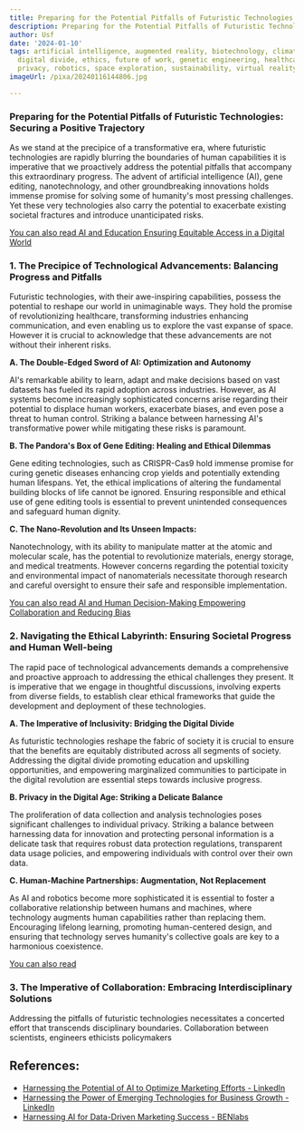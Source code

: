 ```yaml
---
title: Preparing for the Potential Pitfalls of Futuristic Technologies
description: Preparing for the Potential Pitfalls of Futuristic Technologies
author: Usf
date: '2024-01-10'
tags: artificial intelligence, augmented reality, biotechnology, climate change, cybersecurity,
  digital divide, ethics, future of work, genetic engineering, healthcare, nanotechnology,
  privacy, robotics, space exploration, sustainability, virtual reality
imageUrl: /pixa/20240116144806.jpg

---
```

### Preparing for the Potential Pitfalls  of Futuristic Technologies: Securing a Positive Trajectory

As we stand at the precipice of a  transformative era, where futuristic technologies  are rapidly blurring the boundaries of human capabilities it is  imperative that we proactively address the potential pitfalls that  accompany  this extraordinary progress. The advent of artificial intelligence  (AI), gene editing, nanotechnology,  and  other groundbreaking innovations holds immense promise for solving some of  humanity's most pressing challenges. Yet these  very technologies also carry the potential to exacerbate existing societal fractures  and introduce unanticipated risks.

[You  can  also read AI  and Education Ensuring Equitable Access  in a Digital World](AI%20and%20Education%20Ensuring%20Equitable%20Access%20in%20a%20Digital%20World)


### 1. The  Precipice of Technological Advancements: Balancing Progress and Pitfalls

Futuristic technologies, with their  awe-inspiring capabilities, possess the potential to reshape our world in unimaginable ways. They  hold the promise of revolutionizing healthcare, transforming  industries enhancing communication, and even enabling us to explore the vast expanse of space. However it  is crucial  to acknowledge that these advancements are not without their inherent risks.

**A. The Double-Edged Sword  of AI: Optimization and Autonomy**

AI's remarkable ability to learn, adapt and make  decisions based on  vast datasets has fueled  its rapid adoption across industries. However, as AI systems become increasingly sophisticated concerns arise regarding their potential to displace  human workers, exacerbate biases, and even pose  a threat to human control. Striking a balance between  harnessing AI's transformative power while mitigating these risks is  paramount.

**B. The Pandora's Box of Gene Editing: Healing and Ethical Dilemmas**

Gene editing technologies, such as CRISPR-Cas9 hold immense promise for curing  genetic diseases enhancing crop yields and potentially extending human lifespans. Yet, the ethical implications of altering the fundamental building blocks of life  cannot be ignored. Ensuring responsible and ethical  use of gene editing  tools is essential to prevent unintended consequences and safeguard human dignity.

**C. The Nano-Revolution and Its Unseen Impacts:**

Nanotechnology, with its  ability to manipulate matter at the atomic and  molecular scale, has the potential to  revolutionize materials, energy storage, and medical treatments. However concerns regarding the potential toxicity and environmental impact of nanomaterials necessitate thorough research and  careful oversight to ensure their safe and responsible implementation.

[You  can also read AI  and Human Decision-Making Empowering Collaboration and Reducing Bias](AI%20and%20Human%20Decision-Making%20Empowering%20Collaboration%20and%20Reducing%20Bias)


### 2. Navigating the Ethical Labyrinth: Ensuring Societal Progress and Human Well-being

The rapid pace of technological advancements demands a comprehensive and proactive approach  to addressing the ethical  challenges they present. It is imperative that we engage in thoughtful discussions, involving experts from diverse fields, to establish clear ethical frameworks that guide the development and deployment of these  technologies.

**A. The Imperative of Inclusivity: Bridging the Digital Divide**

As  futuristic technologies reshape the  fabric of society it is crucial to  ensure that the  benefits are equitably distributed across all segments of society. Addressing the  digital divide promoting education and upskilling opportunities,  and empowering  marginalized communities  to participate in the digital revolution are essential steps towards inclusive progress.

**B. Privacy in the Digital Age: Striking a Delicate Balance**

The proliferation of data collection and analysis technologies poses  significant challenges  to individual privacy. Striking a balance between harnessing  data for innovation and protecting  personal information is a  delicate task that requires robust data protection regulations, transparent data usage policies, and empowering individuals with control over their  own data.

**C. Human-Machine Partnerships: Augmentation, Not Replacement**

As AI and robotics become more sophisticated it is essential to foster  a collaborative relationship between humans  and machines, where technology augments human capabilities rather  than replacing them. Encouraging lifelong learning, promoting human-centered design, and ensuring that technology serves humanity's collective goals are key to a harmonious coexistence.

[You can also read ]()


### 3. The Imperative of Collaboration: Embracing Interdisciplinary Solutions

Addressing the pitfalls of  futuristic technologies necessitates a concerted effort that transcends disciplinary boundaries. Collaboration between scientists, engineers ethicists policymakers

## References:
- [Harnessing the Potential of AI to Optimize Marketing Efforts - LinkedIn](https://www.linkedin.com/pulse/harnessing-potential-ai-optimize-marketing)
- [Harnessing the Power of Emerging Technologies for Business Growth - LinkedIn](https://www.linkedin.com/pulse/harnessing-power-emerging-technologies-business-growth-arcotgroup)
- [Harnessing AI for Data-Driven Marketing Success - BENlabs](https://www.benlabs.com/resources/harnessing-ai-for-data-driven-marketing-strategies/)

